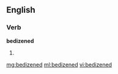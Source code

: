 ==English==

===Verb===
'''bedizened'''

# {{past of|bedizen}}

[[mg:bedizened]]
[[ml:bedizened]]
[[vi:bedizened]]